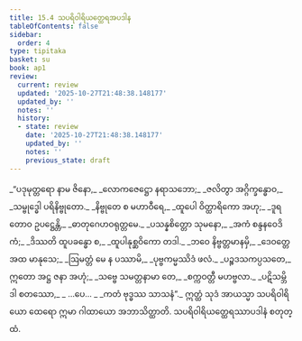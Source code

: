 ```yaml
---
title: 15.4 သပရိဝါရိယတ္ထေရအပဒါန
tableOfContents: false
sidebar:
  order: 4
type: tipitaka
basket: su
book: ap1
review:
  current: review
  updated: '2025-10-27T21:48:38.148177'
  updated_by: ''
  notes: ''
  history:
  - state: review
    date: '2025-10-27T21:48:38.148177'
    updated_by: ''
    notes: ''
    previous_state: draft
---
```



<ReviewStatus review={frontmatter.review} showDetails={true} />

<HypothesisAnnotation frontmatter={frontmatter} />

<DynamicBreadcrumb />

<Division number="15" book="ap1" e="ch" v="20" p="189">

<Paragraph number="2298" type="verses" book="ap1">
_“ပဒုမုတ္တရော နာမ ဇိနော,_  
_လောကဇေဋ္ဌော နရာသဘော;_  
_ဇလိတွာ အဂ္ဂိက္ခန္ဓောဝ,_  
_သမ္ဗုဒ္ဓေါ ပရိနိဗ္ဗုတော._  

</Paragraph>

</Division>
<Division number="16" book="ap1" e="ch" v="20" p="189">

<Paragraph number="2299" type="verses" book="ap1">
_နိဗ္ဗုတေ စ မဟာဝီရေ,_  
_ထူပေါ ဝိတ္ထာရိကော အဟု;_  
_ဒူရတောဝ ဥပဋ္ဌေန္တိ,_  
_ဓာတုဂေဟဝရုတ္တမေ._  

</Paragraph>

</Division>
<Division number="17" book="ap1" e="ch" v="20" p="189">

<Paragraph number="2300" type="verses" book="ap1">
_ပသန္နစိတ္တော သုမနော,_  
_အကံ စန္ဒနဝေဒိကံ;_  
_ဒိဿတိ ထူပခန္ဓော စ,_  
_ထူပါနုစ္ဆဝိကော တဒါ._  

</Paragraph>

</Division>
<Division number="18" book="ap1" e="ch" v="20" p="190">

<Paragraph number="2301" type="verses" book="ap1">
_ဘဝေ နိဗ္ဗတ္တမာနမှိ,_  
_ဒေဝတ္တေ အထ မာနုသေ;_  
_ဩမတ္တံ မေ န ပဿာမိ,_  
_ပုဗ္ဗကမ္မဿိဒံ ဖလံ._  

</Paragraph>

</Division>
<Division number="19" book="ap1" e="ch" v="20" p="190">

<Paragraph number="2302" type="verses" book="ap1">
_ပဉ္စဒသကပ္ပသတေ,_  
ဣတော အဋ္ဌ ဇနာ အဟုံ;_  
_သဗ္ဗေ သမတ္တနာမာ တေ,_  
_စက္ကဝတ္တီ မဟဗ္ဗလာ._  

</Paragraph>

</Division>
<Division number="20" book="ap1" e="ch" v="20" p="190">

<Paragraph number="2303" type="verses" book="ap1">
_ပဋိသမ္ဘိဒါ စတဿော,_  
_ …ပေ… _  
_ကတံ ဗုဒ္ဓဿ သာသနံ”._  

</Paragraph>

<Paragraph number="2304" book="ap1">
ဣတ္ထံ သုဒံ အာယသ္မာ သပရိဝါရိယော ထေရော ဣမာ ဂါထာယော အဘာသိတ္ထာတိ.

</Paragraph>
</Division>

<Paragraph number="2305" type="center" book="ap1">
သပရိဝါရိယတ္ထေရဿာပဒါနံ စတုတ္ထံ.
</Paragraph>